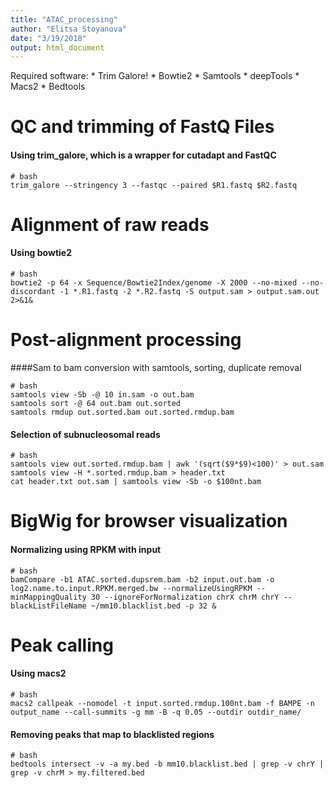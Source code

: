 ```yaml
---
title: "ATAC_processing"
author: "Elitsa Stoyanova"
date: "3/19/2018"
output: html_document
---
```


Required software:
* Trim Galore!
* Bowtie2
* Samtools
* deepTools
* Macs2
* Bedtools

# QC and trimming of FastQ Files 
#### Using trim_galore, which is a wrapper for cutadapt and FastQC
```
# bash
trim_galore --stringency 3 --fastqc --paired $R1.fastq $R2.fastq 
```
# Alignment of raw reads
#### Using bowtie2 
```
# bash
bowtie2 -p 64 -x Sequence/Bowtie2Index/genome -X 2000 --no-mixed --no-discordant -1 *.R1.fastq -2 *.R2.fastq -S output.sam > output.sam.out 2>&1&
```
# Post-alignment processing
####Sam to bam conversion with samtools, sorting, duplicate removal

``` 
# bash
samtools view -Sb -@ 10 in.sam -o out.bam
samtools sort -@ 64 out.bam out.sorted 
samtools rmdup out.sorted.bam out.sorted.rmdup.bam
```
#### Selection of subnucleosomal reads 
```
# bash
samtools view out.sorted.rmdup.bam | awk '(sqrt($9*$9)<100)' > out.sam
samtools view -H *.sorted.rmdup.bam > header.txt
cat header.txt out.sam | samtools view -Sb -o $100nt.bam
```

# BigWig for browser visualization
#### Normalizing using RPKM with input

``` 
# bash
bamCompare -b1 ATAC.sorted.dupsrem.bam -b2 input.out.bam -o log2.name.to.input.RPKM.merged.bw --normalizeUsingRPKM --minMappingQuality 30 --ignoreForNormalization chrX chrM chrY --blackListFileName ~/mm10.blacklist.bed -p 32 &
```
# Peak calling
#### Using macs2
```
# bash
macs2 callpeak --nomodel -t input.sorted.rmdup.100nt.bam -f BAMPE -n output_name --call-summits -g mm -B -q 0.05 --outdir outdir_name/ 
```
#### Removing peaks that map to blacklisted regions
```
# bash
bedtools intersect -v -a my.bed -b mm10.blacklist.bed | grep -v chrY | grep -v chrM > my.filtered.bed
```



